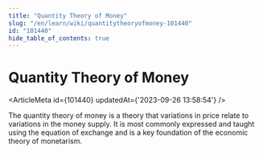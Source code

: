 ```yaml
---
title: "Quantity Theory of Money"
slug: "/en/learn/wiki/quantitytheoryofmoney-101440"
id: "101440"
hide_table_of_contents: true
---
```



# Quantity Theory of Money

<ArticleMeta id={101440} updatedAt={'2023-09-26 13:58:54'} />
<div className='border-solid border-b border-t-0 my-4 border-[var(--ifm-color-gray-300)]' />

The quantity theory of money is a theory that variations in price relate to variations in the money supply. It is most commonly expressed and taught using the equation of exchange and is a key foundation of the economic theory of monetarism.
